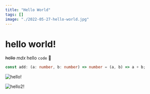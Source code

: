 ```yaml
---
title: "Hello World"
tags: []
image: "./2022-05-27-hello-world.jpg"
---
```


# hello world!

~~hello~~ _mdx_ hello `code` 🎉

```ts hello.ts
const add: (a: number, b: number) => number = (a, b) => a + b;
```

![hello!](../profile.png "This is my profile character")

![hello2!](https://avatars.githubusercontent.com/u/48559454 "This is my profile character")
